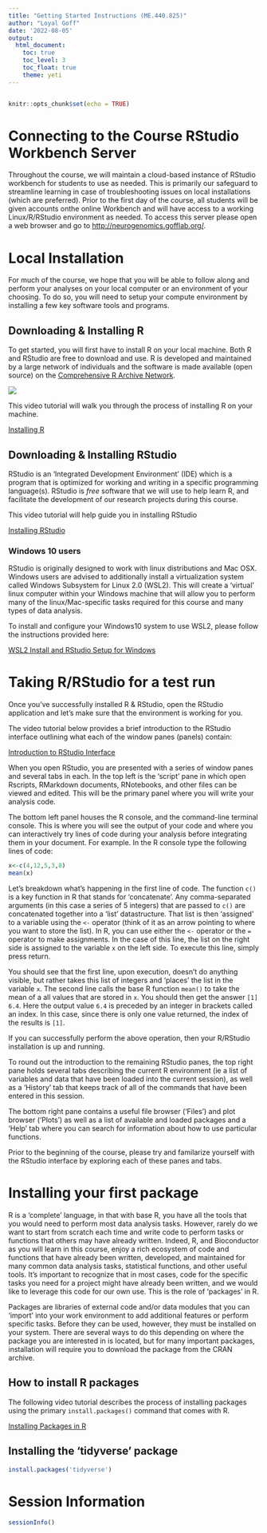 ```yaml
---
title: "Getting Started Instructions (ME.440.825)"
author: "Loyal Goff"
date: '2022-08-05'
output: 
  html_document:
    toc: true
    toc_level: 3
    toc_float: true
    theme: yeti
---
```


```r
```

```r
knitr::opts_chunk$set(echo = TRUE)
```

# Connecting to the Course RStudio Workbench Server
Throughout the course, we will maintain a cloud-based instance of RStudio workbench for students to use as needed. This is primarily our safeguard to streamline learning in case of troubleshooting issues on local installations (which are preferred). Prior to the first day of the course, all students will be given accounts onthe online Workbench and will have access to a working Linux/R/RStudio environment as needed. To access this server please open a web browser and go to [http://neurogenomics.gofflab.org/](http://neurogenomics.gofflab.org/).

# Local Installation
For much of the course, we hope that you will be able to follow along and perform your analyses on your local computer or an environment of your choosing. To do so, you will need to setup your compute environment by installing a few key software tools and programs. 

## Downloading & Installing R

To get started, you will first have to install R on your local machine. Both R and RStudio are free to download and use. R is developed and maintained by a large network of individuals and the software is made available (open source) on the [Comprehensive R Archive Network](http://cran.r-project.org/).

![](images/paste-608C106B.png)

This video tutorial will walk you through the process of installing R on your machine.

[Installing R](https://vimeo.com/203516510)

## Downloading & Installing RStudio

RStudio is an 'Integrated Development Environment' (IDE) which is a program that is optimized for working and writing in a specific programming language(s). RStudio is *free* software that we will use to help learn R, and facilitate the development of our research projects during this course.

This video tutorial will help guide you in installing RStudio 

[Installing RStudio](https://vimeo.com/203516968)

### Windows 10 users
RStudio is originally designed to work with linux distributions and Mac OSX. Windows users are advised to additionally install a virtualization system called Windows Subsystem for Linux 2.0 (WSL2). This will create a 'virtual' linux computer within your Windows machine that will allow you to perform many of the linux/Mac-specific tasks required for this course and many types of data analysis. 

To install and configure your Windows10 system to use WSL2, please follow the instructions provided here:

[WSL2 Install and RStudio Setup for Windows](https://support.rstudio.com/hc/en-us/articles/360049776974-Using-RStudio-Server-in-Windows-WSL2)

# Taking R/RStudio for a test run
Once you've successfully installed R & RStudio, open the RStudio application and let's make sure that the environment is working for you. 

The video tutorial below provides a brief introduction to the RStudio interface outlining what each of the window panes (panels) contain:

[Introduction to RStudio Interface](https://www.youtube.com/watch?v=FIrsOBy5k58)

When you open RStudio, you are presented with a series of window panes and several tabs in each. In the top left is the 'script' pane in which open Rscripts, RMarkdown documents, RNotebooks, and other files can be viewed and edited.  This will be the primary panel where you will write your analysis code.

The bottom left panel houses the R console, and the command-line terminal console. This is where you will see the output of your code and where you can interactively try lines of code during your analysis before integrating them in your document.  For example.  In the R console type the following lines of code:

```r
x<-c(4,12,5,3,8)
mean(x)
```

Let's breakdown what's happening in the first line of code. The function `c()` is a key function in R that stands for 'concatenate'.  Any comma-separated arguments (in this case a series of 5 integers) that are passed to `c()` are concatenated together into a 'list' datastructure.  That list is then 'assigned' to a variable using the `<-` operator (think of it as an arrow pointing to where you want to store the list). In R, you can use either the `<-` operator or the `=` operator to make assignments. In the case of this line, the list on the right side is assigned to the variable `x` on the left side. To execute this line, simply press return.

You should see that the first line, upon execution, doesn't do anything visible, but rather takes this list of integers and 'places' the list in the variable `x`. The second line calls the base R function `mean()` to take the mean of a all values that are stored in `x`. You should then get the answer `[1] 6.4`. Here the output value `6.4` is preceded by an integer in brackets called an index.  In this case, since there is only one value returned, the index of the results is `[1]`. 

If you can successfully perform the above operation, then your R/RStudio installation is up and running.

To round out the introduction to the remaining RStudio panes, the top right pane holds several tabs describing the current R environment (ie a list of variables and data that have been loaded into the current session), as well as a 'History' tab that keeps track of all of the commands that have been entered in this session.

The bottom right pane contains a useful file browser ('Files') and plot browser ('Plots') as well as a list of available and loaded packages and a 'Help' tab where you can search for information about how to use particular functions.

Prior to the beginning of the course, please try and familarize yourself with the RStudio interface by exploring each of these panes and tabs. 

# Installing your first package
R is a 'complete' language, in that with base R, you have all the tools that you would need to perform most data analysis tasks.  However, rarely do we want to start from scratch each time and write code to perform tasks or functions that others may have already written. Indeed, R, and Bioconductor as you will learn in this course, enjoy a rich ecosystem of code and functions that have already been written, developed, and maintained for many common data analysis tasks, statistical functions, and other useful tools. It's important to recognize that in most cases, code for the specific tasks you need for a project might have already been written, and we would like to leverage this code for our own use. This is the role of 'packages' in R. 

Packages are libraries of external code and/or data modules that you can 'import' into your work environment to add additional features or perform specific tasks. Before they can be used, however, they must be installed on your system.  There are several ways to do this depending on where the package you are interested in is located, but for many important packages, installation will require you to download the package from the CRAN archive.

## How to install R packages
The following video tutorial describes the process of installing packages using the primary `install.packages()` command that comes with R.

[Installing Packages in R](https://vimeo.com/203516241)

## Installing the 'tidyverse' package

```r
install.packages('tidyverse')
```

# Session Information
```r
sessionInfo()
```
